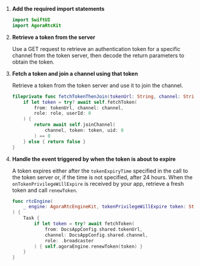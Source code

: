 
1.  **Add the required import statements**

    ``` swift
    import SwiftUI
    import AgoraRtcKit
    ```

2.  **Retrieve a token from the server**

    Use a GET request to retrieve an authentication token for a specific channel from the token server, then decode the return parameters to obtain the token.

    <FetchToken />

3.  **Fetch a token and join a channel using that token**

    Retrieve a token from the token server and use it to join the channel.

    ``` swift
    fileprivate func fetchTokenThenJoin(tokenUrl: String, channel: String) async -> Bool {
        if let token = try? await self.fetchToken(
            from: tokenUrl, channel: channel,
            role: role, userId: 0
        ) {
            return await self.joinChannel(
                channel, token: token, uid: 0
            ) == 0
        } else { return false }
    }
    ```

4.  **Handle the event triggered by <Vg k="AGORA_BACKEND" /> when the token is about to expire**

    A token expires either after the `tokenExpiryTime` specified in the call to the token server or, if the time is
    not specified, after 24 hours. When the `onTokenPrivilegeWillExpire` is received by your app, retrieve a fresh
    token and call `renewToken`.


    ``` swift
    func rtcEngine(
        _ engine: AgoraRtcEngineKit, tokenPrivilegeWillExpire token: String
    ) {
        Task {
            if let token = try? await fetchToken(
                from: DocsAppConfig.shared.tokenUrl,
                channel: DocsAppConfig.shared.channel,
                role: .broadcaster
            ) { self.agoraEngine.renewToken(token) }
        }
    }
    ```
